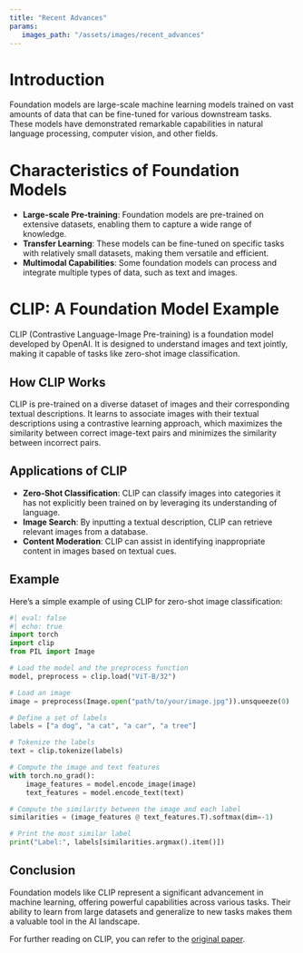 ```yaml
---
title: "Recent Advances"
params:
   images_path: "/assets/images/recent_advances"
---
```



# Introduction

Foundation models are large-scale machine learning models trained on vast amounts of data that can be fine-tuned for various downstream tasks. These models have demonstrated remarkable capabilities in natural language processing, computer vision, and other fields.

# Characteristics of Foundation Models

- **Large-scale Pre-training**: Foundation models are pre-trained on extensive datasets, enabling them to capture a wide range of knowledge.
- **Transfer Learning**: These models can be fine-tuned on specific tasks with relatively small datasets, making them versatile and efficient.
- **Multimodal Capabilities**: Some foundation models can process and integrate multiple types of data, such as text and images.

# CLIP: A Foundation Model Example

CLIP (Contrastive Language-Image Pre-training) is a foundation model developed by OpenAI. It is designed to understand images and text jointly, making it capable of tasks like zero-shot image classification.

## How CLIP Works

CLIP is pre-trained on a diverse dataset of images and their corresponding textual descriptions. It learns to associate images with their textual descriptions using a contrastive learning approach, which maximizes the similarity between correct image-text pairs and minimizes the similarity between incorrect pairs.

## Applications of CLIP

- **Zero-Shot Classification**: CLIP can classify images into categories it has not explicitly been trained on by leveraging its understanding of language.
- **Image Search**: By inputting a textual description, CLIP can retrieve relevant images from a database.
- **Content Moderation**: CLIP can assist in identifying inappropriate content in images based on textual cues.

## Example

Here's a simple example of using CLIP for zero-shot image classification:

```python
#| eval: false
#| echo: true
import torch
import clip
from PIL import Image

# Load the model and the preprocess function
model, preprocess = clip.load("ViT-B/32")

# Load an image
image = preprocess(Image.open("path/to/your/image.jpg")).unsqueeze(0)

# Define a set of labels
labels = ["a dog", "a cat", "a car", "a tree"]

# Tokenize the labels
text = clip.tokenize(labels)

# Compute the image and text features
with torch.no_grad():
    image_features = model.encode_image(image)
    text_features = model.encode_text(text)

# Compute the similarity between the image and each label
similarities = (image_features @ text_features.T).softmax(dim=-1)

# Print the most similar label
print("Label:", labels[similarities.argmax().item()])
```

## Conclusion

Foundation models like CLIP represent a significant advancement in machine learning, offering powerful capabilities across various tasks. Their ability to learn from large datasets and generalize to new tasks makes them a valuable tool in the AI landscape.

For further reading on CLIP, you can refer to the [original paper](https://openai.com/research/clip).


